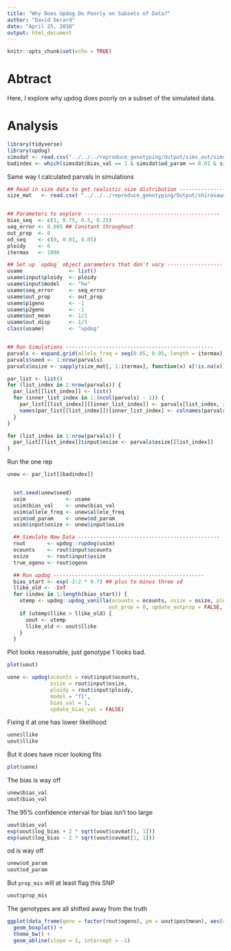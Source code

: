 ```yaml
---
title: "Why Does Updog Do Poorly on Subsets of Data?"
author: "David Gerard"
date: "April 25, 2018"
output: html_document
---
```


```r
knitr::opts_chunk$set(echo = TRUE)
```

# Abtract

Here, I explore why updog does poorly on a subset of the simulated data.

# Analysis

```r
library(tidyverse)
library(updog)
simsdat <- read.csv("../../../reproduce_genotyping/Output/sims_out/sims_out.csv")
badindex <- which(simsdat$bias_val == 1 & simsdat$od_param == 0.01 & simsdat$uham < 0.5) ## this is also the seed of one_rep
```

Same way I calculated parvals in simulations
```r
## Read in size data to get realistic size distribution --------------------------------
size_mat   <- read.csv( "../../../reproduce_genotyping/Output/shirasawa_snps/example_readcounts.csv", row.names = 1)


## Parameters to explore --------------------------------------------
bias_seq  <- c(1, 0.75, 0.5, 0.25)
seq_error <- 0.005 ## Constant throughout
out_prop  <- 0
od_seq    <- c(0, 0.01, 0.05)
ploidy    <- 6
itermax   <- 1000

## Set up `updog` object parameters that don't vary ------------------
usame               <- list()
usame$input$ploidy  <- ploidy
usame$input$model   <- "hw"
usame$seq_error     <- seq_error
usame$out_prop      <- out_prop
usame$p1geno        <- -1
usame$p2geno        <- -1
usame$out_mean      <- 1/2
usame$out_disp      <- 1/3
class(usame)        <- "updog"


## Run Simulations ------------------------------------------------
parvals <- expand.grid(allele_freq = seq(0.05, 0.95, length = itermax), bias_val = bias_seq, od_param = od_seq)
parvals$seed <- 1:nrow(parvals)
parvals$osize <- sapply(size_mat[, 1:itermax], function(x) x[!is.na(x)])

par_list <- list()
for (list_index in 1:nrow(parvals)) {
  par_list[[list_index]] <- list()
  for (inner_list_index in 1:(ncol(parvals) - 1)) {
    par_list[[list_index]][[inner_list_index]] <- parvals[list_index, inner_list_index]
    names(par_list[[list_index]])[inner_list_index] <- colnames(parvals)[inner_list_index]
  }
}

for (list_index in 1:nrow(parvals)) {
  par_list[[list_index]]$input$osize <- parvals$osize[[list_index]]
}
```



Run the one rep
```r
unew <- par_list[[badindex]]


  set.seed(unew$seed)
  usim             <- usame
  usim$bias_val    <- unew$bias_val
  usim$allele_freq <- unew$allele_freq
  usim$od_param    <- unew$od_param
  usim$input$osize <- unew$input$osize

  ## Simulate New Data ----------------------------------------------
  rout       <- updog::rupdog(usim)
  ocounts    <- rout$input$ocounts
  osize      <- rout$input$osize
  true_ogeno <- rout$ogeno

  ## Run updog -------------------------------------------------
  bias_start <- exp(-2:2 * 0.7) ## plus to minus three sd
  llike_old <- -Inf
  for (index in 1:length(bias_start)) {
    utemp <- updog::updog_vanilla(ocounts = ocounts, osize = osize, ploidy = usim$input$ploidy, model = "hw",
                                 out_prop = 0, update_outprop = FALSE, bias_val = bias_start[index], non_mono_max = Inf)
    if (utemp$llike > llike_old) {
      uout <- utemp
      llike_old <- uout$llike
    }
  }
```

Plot looks reasonable, just genotype 1 looks bad.
```r
plot(uout)
```

```r
uone <- updog(ocounts = rout$input$ocounts, 
              osize = rout$input$osize, 
              ploidy = rout$input$ploidy, 
              model = "f1", 
              bias_val = 1, 
              update_bias_val = FALSE)
```

Fixing it at one has lower likelihood
```r
uone$llike
uout$llike
```


But it does have nicer looking fits
```r
plot(uone)
```

The bias is way off
```r
unew$bias_val
uout$bias_val
```

The 95\% confidence interval for bias isn't too large
```r
uout$bias_val
exp(uout$log_bias + 2 * sqrt(uout$covmat[1, 1]))
exp(uout$log_bias - 2 * sqrt(uout$covmat[1, 1]))
```

od is way off
```r
unew$od_param
uout$od_param
```

But `prop_mis` will at least flag this SNP
```r
uout$prop_mis
```

The genotypes are all shifted away from the truth
```r
ggplot(data_frame(geno = factor(rout$ogeno), pm = uout$postmean), aes(x = geno, y = pm)) +
  geom_boxplot() +
  theme_bw() +
  geom_abline(slope = 1, intercept = -1)
```






